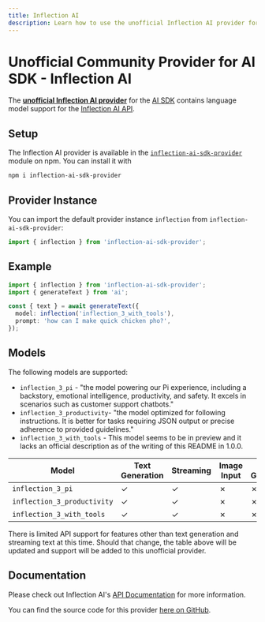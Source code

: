 ```yaml
---
title: Inflection AI
description: Learn how to use the unofficial Inflection AI provider for the AI SDK.
---
```


# Unofficial Community Provider for AI SDK - Inflection AI

The **[unofficial Inflection AI provider](https://www.npmjs.com/package/inflection-ai-sdk-provider)** for the [AI SDK](https://sdk.vercel.ai/docs) contains language model support for the [Inflection AI API](https://developers.inflection.ai/).

## Setup

The Inflection AI provider is available in the [`inflection-ai-sdk-provider`](https://www.npmjs.com/package/inflection-ai-sdk-provider) module on npm. You can install it with

```bash
npm i inflection-ai-sdk-provider
```

## Provider Instance

You can import the default provider instance `inflection` from `inflection-ai-sdk-provider`:

```ts
import { inflection } from 'inflection-ai-sdk-provider';
```

## Example

```ts
import { inflection } from 'inflection-ai-sdk-provider';
import { generateText } from 'ai';

const { text } = await generateText({
  model: inflection('inflection_3_with_tools'),
  prompt: 'how can I make quick chicken pho?',
});
```

## Models

The following models are supported:

- `inflection_3_pi` - "the model powering our Pi experience, including a backstory, emotional intelligence, productivity, and safety. It excels in scenarios such as customer support chatbots."
- `inflection_3_productivity`- "the model optimized for following instructions. It is better for tasks requiring JSON output or precise adherence to provided guidelines."
- `inflection_3_with_tools` - This model seems to be in preview and it lacks an official description as of the writing of this README in 1.0.0.

| Model                       | Text Generation | Streaming | Image Input | Object Generation | Tool Usage | Tool Streaming |
| --------------------------- | --------------- | --------- | ----------- | ----------------- | ---------- | -------------- |
| `inflection_3_pi`           | ✓               | ✓         | ✗           | ✗                 | ✗          | ✗              |
| `inflection_3_productivity` | ✓               | ✓         | ✗           | ✗                 | ✗          | ✗              |
| `inflection_3_with_tools`   | ✓               | ✓         | ✗           | ✗                 | ✗          | ✗              |

There is limited API support for features other than text generation and streaming text at this time. Should that change, the table above will be updated and support will be added to this unofficial provider.

## Documentation

Please check out Inflection AI's [API Documentation](https://developers.inflection.ai/docs/api-reference) for more information.

You can find the source code for this provider [here on GitHub](https://github.com/Umbrage-Studios/inflection-ai-sdk-provider).
